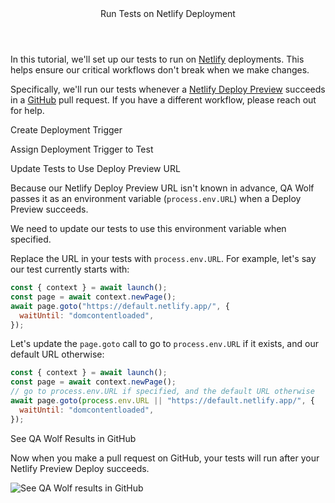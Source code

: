 

<Layout>

<Header>Run Tests on Netlify Deployment</Header>

In this tutorial, we'll set up our tests to run on <a href="https://www.netlify.com/" target="_blank">Netlify</a> deployments. This helps ensure our critical workflows don't break when we make changes.

Specifically, we'll run our tests whenever a <a href="https://www.netlify.com/blog/2016/07/20/introducing-deploy-previews-in-netlify/" target="_blank">Netlify Deploy Preview</a> succeeds in a <a href="https://github.com/" target="_blank">GitHub</a> pull request. If you have a different workflow, please <ExternalLink href="https://slack.qawolf.com">reach out for help</ExternalLink>.

<SubHeader>Create Deployment Trigger</SubHeader>

<CreateTrigger description="on Netlify Deploy Previews" />

<InstallGitHubApp service="netlify" />

<ChooseEnvironment />

<SubHeader>Assign Deployment Trigger to Test</SubHeader>

<AssignTrigger doc="run-tests-on-netlify-deployment" />

<SubHeader>Update Tests to Use Deploy Preview URL</SubHeader>

Because our Netlify Deploy Preview URL isn't known in advance, QA Wolf passes it as an <Link href="use-environment-variables">environment variable</Link> (`process.env.URL`) when a Deploy Preview succeeds.

We need to update our tests to use this environment variable when specified.

Replace the URL in your tests with `process.env.URL`. For example, let's say our test currently starts with:

```js
const { context } = await launch();
const page = await context.newPage();
await page.goto("https://default.netlify.app/", {
  waitUntil: "domcontentloaded",
});
```

Let's update the `page.goto` call to go to `process.env.URL` if it exists, and our default URL otherwise:

```js
const { context } = await launch();
const page = await context.newPage();
// go to process.env.URL if specified, and the default URL otherwise
await page.goto(process.env.URL || "https://default.netlify.app/", {
  waitUntil: "domcontentloaded",
});
```

<SubHeader>See QA Wolf Results in GitHub</SubHeader>

Now when you make a pull request on GitHub, your tests will run after your Netlify Preview Deploy succeeds.

<Image
  alt="See QA Wolf results in GitHub"
  height={299}
  src="/docs/run-tests-on-netlify-deployment/github-checks.png"
  width={600}
/>

<ViewRunHistory description="on Netlify Deploy Previews" />

</Layout>
